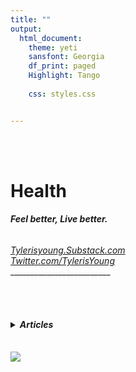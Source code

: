 ```yaml
---
title: ""
output:
  html_document:
    theme: yeti
    sansfont: Georgia
    df_print: paged
    Highlight: Tango
    
    css: styles.css


---
```


<br>
<br>

<h1>**Health**</h1> 
<h6>
***Feel better, Live better.***  
</h6>

*[Tylerisyoung.Substack.com](https://tylerisyoung.substack.com/?target=_blank)   
[Twitter.com/TylerisYoung](https://twitter.com/Tylerisyoung/?tagets=_blank)*  
 _________________________
 
  
 <br>
  <br>
<h4>
<details><summary>***Articles***</summary>
[ ](./n/a.html)  

<br>

<details><summary>***Diet***</summary>
[ ](./n/a.html)  

<!---
Article: [*My thoughts on Diets*](./deepecolog.html) (Coming Soon)

Article: [*The Vegan Diet*](./deepecolog.html) (Coming Soon)

Article: [*The Carnivore Diet*](./deepecolog.html) (Coming Soon)

Article: [*The Vegetarian Diet*](./deepecolog.html) (Coming Soon)

Article: [*The Pescatarian Diet*](./deepecolog.html) (Coming Soon)

Article: [*The Meditarranean Diet*](./deepecolog.html) (Coming Soon)

Article: [*The High Carb Diet*](./deepecolog.html) (Coming Soon)

Article: [*The Low Carb Diet*](./deepecolog.html) (Coming Soon)

Article: [*The Potato Diet*](./deepecolog.html) (Coming Soon)

Article: [*The Raw Vegan Diet*](./deepecolog.html) (Coming Soon)

Article: [*Fasting*](./deepecolog.html) (Coming Soon)

--->

<br>

<details><summary>***Foods***</summary>
[ ](./n/a.html)

<!---
Article: [*Kale*](./deepecolog.html) (Coming Soon)

Article: [*The Daily Dozen*](./deepecolog.html) (Coming Soon)

Article: [*Red Meat*](./deepecolog.html) (Coming Soon)

Article: [*Chicken*](./deepecolog.html) (Coming Soon)

Article: [*Fish*](./deepecolog.html) (Coming Soon)

Article: [*Spiruilina*](./deepecolog.html) (Coming Soon)

Article: [*Sugars*](./deepecolog.html) (Coming Soon)

--->

</details>
</details>
<br>

<details><summary>***Exercise***</summary>
[ ](./n/a.html)  

<!---
Article: [*Workouts*](./deepecolog.html) (Coming Soon)
--->
 <br>

</details>
<br>

<details><summary>***Mental***</summary>
[ ](./n/a.html)  

<!---
Article: [*Meditation*](./deepecolog.html) (Coming Soon)

Article: [*Whim Hoff*](./deepecolog.html) (Coming Soon)

--->
 <br>



</details>
<br>

<details><summary>***Public Health***</summary>
[ ](./n/a.html)  

<!---

Article: [*COVID 1984*](./deepecolog.html) (Coming Soon)

Article: [*Lab Leak Hypothesis*](./deepecolog.html) (Coming Soon)

Article: [*Censorship in Media and Public Health*](./deepecolog.html) (Coming Soon)

Article: [*Vaccines*](./deepecolog.html) (Coming Soon)

Article: [*Ivermectin*](./deepecolog.html) (Coming Soon)

Article: [*Spike Protein*](./deepecolog.html) (Coming Soon)
 <br>
 
 --->

</details>
</h4>
 
 <br>
 ![](images/healthasafoundation.png)
